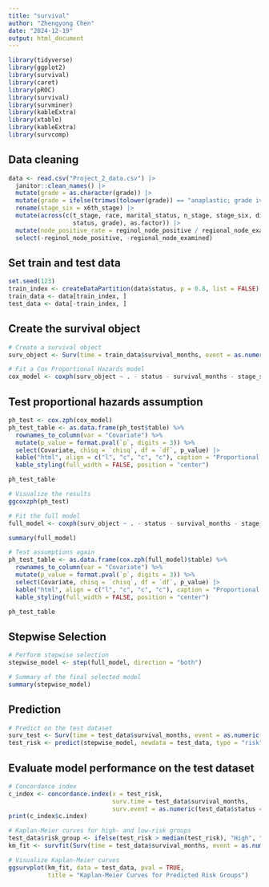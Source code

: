 ```yaml
---
title: "survival"
author: "Zhengyong Chen"
date: "2024-12-19"
output: html_document
---
```


```r
library(tidyverse)
library(ggplot2)
library(survival)
library(caret)
library(pROC)
library(survival)
library(survminer)
library(kableExtra)
library(xtable)
library(kableExtra)
library(survcomp)
```

## Data cleaning

```r
data <- read.csv("Project_2_data.csv") |> 
  janitor::clean_names() |>
  mutate(grade = as.character(grade)) |>  
  mutate(grade = ifelse(trimws(tolower(grade)) == "anaplastic; grade iv", "4", grade)) |> 
  rename(stage_six = x6th_stage) |> 
  mutate(across(c(t_stage, race, marital_status, n_stage, stage_six, differentiate, a_stage, estrogen_status,
                  status, grade), as.factor)) |> 
  mutate(node_positive_rate = reginol_node_positive / regional_node_examined) |> 
  select(-reginol_node_positive, -regional_node_examined)
```

## Set train and test data

```r
set.seed(123)
train_index <- createDataPartition(data$status, p = 0.8, list = FALSE)
train_data <- data[train_index, ]
test_data <- data[-train_index, ]
```


## Create the survival object

```r
# Create a survival object
surv_object <- Surv(time = train_data$survival_months, event = as.numeric(train_data$status == "Dead"))

# Fit a Cox Proportional Hazards model
cox_model <- coxph(surv_object ~ . - status - survival_months - stage_six - differentiate, data = train_data)

```

## Test proportional hazards assumption

```r
ph_test <- cox.zph(cox_model)
ph_test_table <- as.data.frame(ph_test$table) %>%
  rownames_to_column(var = "Covariate") %>%
  mutate(p_value = format.pval(`p`, digits = 3)) %>%
  select(Covariate, chisq = `chisq`, df = `df`, p_value) |> 
  kable("html", align = c("l", "c", "c", "c"), caption = "Proportional Hazards Test Results") %>%
  kable_styling(full_width = FALSE, position = "center")

ph_test_table

# Visualize the results
ggcoxzph(ph_test)
```


```r
# Fit the full model
full_model <- coxph(surv_object ~ . - status - survival_months - stage_six - differentiate - estrogen_status - progesterone_status - a_stage + strata(a_stage, estrogen_status, progesterone_status), data = train_data)

summary(full_model)

# Test assumptions again
ph_test_table <- as.data.frame(cox.zph(full_model)$table) %>%
  rownames_to_column(var = "Covariate") %>%
  mutate(p_value = format.pval(`p`, digits = 3)) %>%
  select(Covariate, chisq = `chisq`, df = `df`, p_value) |> 
  kable("html", align = c("l", "c", "c", "c"), caption = "Proportional Hazards Test Results (Refitted)") %>%
  kable_styling(full_width = FALSE, position = "center")

ph_test_table
```

## Stepwise Selection

```r
# Perform stepwise selection
stepwise_model <- step(full_model, direction = "both")

# Summary of the final selected model
summary(stepwise_model)
```

## Prediction

```r
# Predict on the test dataset
surv_test <- Surv(time = test_data$survival_months, event = as.numeric(test_data$status == "Dead"))
test_risk <- predict(stepwise_model, newdata = test_data, type = "risk")
```

## Evaluate model performance on the test dataset

```r
# Concordance index
c_index <- concordance.index(x = test_risk, 
                             surv.time = test_data$survival_months, 
                             surv.event = as.numeric(test_data$status == "Dead"))
print(c_index$c.index)

# Kaplan-Meier curves for high- and low-risk groups
test_data$risk_group <- ifelse(test_risk > median(test_risk), "High", "Low")
km_fit <- survfit(Surv(time = test_data$survival_months, event = as.numeric(test_data$status == "Dead")) ~ risk_group, data = test_data)

# Visualize Kaplan-Meier curves
ggsurvplot(km_fit, data = test_data, pval = TRUE, 
           title = "Kaplan-Meier Curves for Predicted Risk Groups")
```


